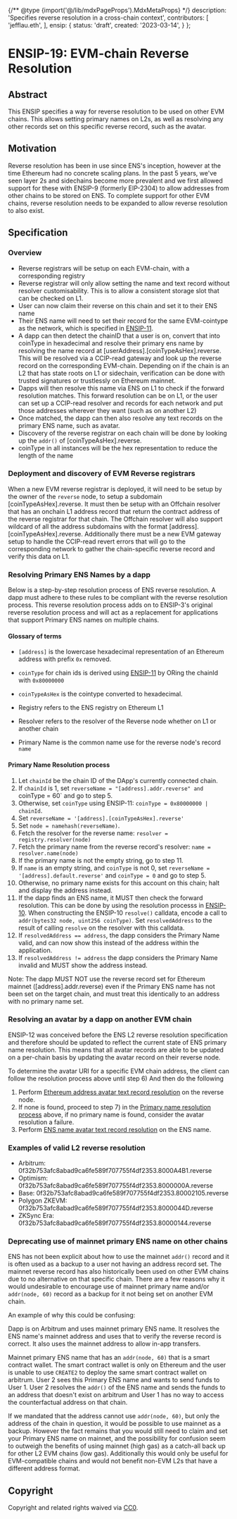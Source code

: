 {/** @type {import('@/lib/mdxPageProps').MdxMetaProps} */}
    description: 'Specifies reverse resolution in a cross-chain context',
    contributors: [
        'jefflau.eth',
    ],
    ensip: {
        status: 'draft',
        created: '2023-03-14',
    }
};

# ENSIP-19: EVM-chain Reverse Resolution

## Abstract

This ENSIP specifies a way for reverse resolution to be used on other EVM chains. This allows setting primary names on L2s, as well as resolving any other records set on this specific reverse record, such as the avatar.

## Motivation

Reverse resolution has been in use since ENS's inception, however at the time Ethereum had no concrete scaling plans. In the past 5 years, we've seen layer 2s and sidechains become more prevalent and we first allowed support for these with ENSIP-9 (formerly EIP-2304) to allow addresses from other chains to be stored on ENS. To complete support for other EVM chains, reverse resolution needs to be expanded to allow reverse resolution to also exist.

## Specification

### Overview

* Reverse registrars will be setup on each EVM-chain, with a corresponding registry
* Reverse registrar will only allow setting the name and text record without resolver customisability.
  This is to allow a consistent storage slot that can be checked on L1.
* User can now claim their reverse on this chain and set it to their ENS name
* Their ENS name will need to set their record for the same EVM-cointype as the network, which is specified in [ENSIP-11](https://docs.ens.domains/ensip/11).
* A dapp can then detect the chainID that a user is on, convert that into coinType in hexadecimal and resolve their primary ens name by resolving the name record at [userAddress].[coinTypeAsHex].reverse. This will be resolved via a CCIP-read gateway and look up the reverse record on the corresponding EVM-chain. Depending on if the chain is an L2 that has state roots on L1 or sidechain, verification can be done with trusted signatures or trustlessly on Ethereum mainnet.
* Dapps will then resolve this name via ENS on L1 to check if the forward resolution matches. This forward resolution can be on L1, or the user can set up a CCIP-read resolver and records for each network and put those addresses wherever they want (such as on another L2)
* Once matched, the dapp can then also resolve any text records on the primary ENS name, such as avatar.
* Discovery of the reverse registrar on each chain will be done by looking up the `addr()` of [coinTypeAsHex].reverse.
* coinType in all instances will be the hex representation to reduce the length of the name

### Deployment and discovery of EVM Reverse registrars

When a new EVM reverse registrar is deployed, it will need to be setup by the owner of the `reverse` node, to setup a subdomain [coinTypeAsHex].reverse. It must then be setup with an Offchain resolver that has an onchain L1 address record that return the contract address of the reverse registrar for that chain. The Offchain resolver will also support wildcard of all the address subdomains with the format [address].[coinTypeAsHex].reverse. Additionally there must be a new EVM gateway setup to handle the CCIP-read revert errors that will go to the corresponding network to gather the chain-specific reverse record and verify this data on L1.

### Resolving Primary ENS Names by a dapp

Below is a step-by-step resolution process of ENS reverse resolution. A dapp must adhere to these rules to be compliant with the reverse resolution process. This reverse resolution process adds on to ENSIP-3's original reverse resolution process and will act as a replacement for applications that support Primary ENS names on multiple chains.

#### Glossary of terms

* `[address]` is the lowercase hexadecimal representation of an Ethereum address with prefix `0x` removed.

* `coinType` for chain ids is derived using [ENSIP-11](https://docs.ens.domains/ensip/11) by ORing the chainId with `0x80000000`

* `coinTypeAsHex` is the cointype converted to hexadecimal.

* Registry refers to the ENS registry on Ethereum L1

* Resolver refers to the resolver of the Reverse node whether on L1 or another chain

* Primary Name is the common name use for the reverse node's record `name`

#### Primary Name Resolution process

1) Let `chainId` be the chain ID of the DApp's currently connected chain.
2) If `chainId` is 1, set `reverseName = "[address].addr.reverse" and `coinType = 60` and go to step 5.
3) Otherwise, set `coinType` using ENSIP-11: `coinType = 0x80000000 | chainId`.
4) Set `reverseName = '[address].[coinTypeAsHex].reverse'`
5) Set `node = namehash(reverseName)`.
6) Fetch the resolver for the reverse name: `resolver = registry.resolver(node)`
7) Fetch the primary name from the reverse record's resolver: `name = resolver.name(node)`
8) If the primary name is not the empty string, go to step 11.
9) If `name` is an empty string, and `coinType` is not 0, set `reverseName = '[address].default.reverse'` and `coinType = 0` and go to step 5.
10) Otherwise, no primary name exists for this account on this chain; halt and display the address instead.
11) If the dapp finds an ENS name, it MUST then check the forward resolution. This can be done by using the resolution processs in [ENSIP-10](https://docs.ens.domains/ensip/10). When constructing the ENSIP-10 `resolve()` calldata, encode a call to `addr(bytes32 node, uint256 coinType)`. Set `resolvedAddress` to the result of calling `resolve` on the resolver with this calldata.
12) If `resolvedAddress == address`, the dapp considers the Primary Name valid, and can now show this instead of the address within the application.
13) If `resolvedAddress != address` the dapp considers the Primary Name invalid and MUST show the address instead.
    
Note: The dapp MUST NOT use the reverse record set for Ethereum mainnet ([address].addr.reverse) even if the Primary ENS name has not been set on the target chain, and must treat this identically to an address with no primary name set. 

### Resolving an avatar by a dapp on another EVM chain

ENSIP-12 was conceived before the ENS L2 reverse resolution specification and therefore should be updated to reflect the current state of ENS primary name resolution. This means that all avatar records are able to be updated on a per-chain basis by updating the avatar record on their reverse node.

To determine the avatar URI for a specific EVM chain address, the client can follow the resolution process above until step 6) And then do the following

1. Perform [Ethereum address avatar text record resolution](https://docs.ens.domains/ensip/12#ethereum-address) on the reverse node.
2. If none is found, proceed to step 7) in the [Primary name resolution process](#primary-name-resolution-process) above, if no primary name is found, consider the avatar resolution a failure.
3. Perform [ENS name avatar text record resolution](https://docs.ens.domains/ensip/12#ens-name) on the ENS name.

### Examples of valid L2 reverse resolution

* Arbitrum: 0f32b753afc8abad9ca6fe589f707755f4df2353.8000A4B1.reverse
* Optimism:
0f32b753afc8abad9ca6fe589f707755f4df2353.8000000A.reverse
* Base: 0f32b753afc8abad9ca6fe589f707755f4df2353.80002105.reverse
* Polygon ZKEVM: 0f32b753afc8abad9ca6fe589f707755f4df2353.8000044D.reverse
* ZKSync Era: 0f32b753afc8abad9ca6fe589f707755f4df2353.80000144.reverse

### Deprecating use of mainnet primary ENS name on other chains

ENS has not been explicit about how to use the mainnet `addr()` record and it is often used as a backup to a user not having an address record set. The mainnet reverse record has also historically been used on other EVM chains due to no alternative on that specific chain. There are a few reasons why it would undesirable to encourage use of mainnet primary name and/or `addr(node, 60)` record as a backup for it not being set on another EVM chain.

An example of why this could be confusing:

Dapp is on Arbitrum and uses mainnet primary ENS name. It resolves the ENS name's mainnet address and uses that to verify the reverse record is correct. It also uses the mainnet address to allow in-app transfers.

Mainnet primary ENS name that has an `addr(node, 60)` that is a smart contract wallet. The smart contract wallet is only on Ethereum and the user is unable to use `CREATE2` to deploy the same smart contract wallet on arbitrum. User 2 sees this Primary ENS name and wants to send funds to User 1. User 2 resolves the `addr()` of the ENS name and sends the funds to an address that doesn't exist on arbitrum and User 1 has no way to access the counterfactual address on that chain.

If we mandated that the address cannot use `addr(node, 60)`, but only the address of the chain in question, it would be possible to use mainnet as a backup. However the fact remains that you would still need to claim and set your Primary ENS name on mainnet, and the possibility for confusion seem to outweigh the benefits of using mainnet (high gas) as a catch-all back up for other L2 EVM chains (low gas). Additionally this would only be useful for EVM-compatible chains and would not benefit non-EVM L2s that have a different address format. 

## Copyright

Copyright and related rights waived via [CC0](https://creativecommons.org/publicdomain/zero/1.0/).
